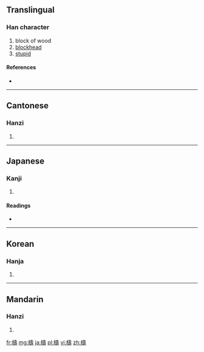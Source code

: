 {{also|梼}}
==Translingual==

===Han character===
{{Han char|rn=75|rad=木|as=14|sn=18|four=4494<sub>1</sub>|canj=木土弓戈 (DGNI)}}

# block of wood
# [[blockhead]]
# [[stupid]]

====References====
* {{Han ref|kx=0558.150|dkj=15713|dj=0947.150|hdz=21306.080|uh=6AAE|ud=27310|bh=C268|bd=49768}}

----

==Cantonese==

===Hanzi===
{{yue-hanzi|jyut=|y=to4|sim=梼}}

# {{defn|Cantonese|sort=木14}}

----

==Japanese==

===Kanji===
{{ja-kanji|grade=|rs=木14}}

# {{defn|Japanese|sort=木14}}

====Readings====
* {{ja-readings|on=[[とう]] (tō)|kun=[[きりかぶ]] (kirikabu), [[おろか]] (oroka), [[つく]] (tsuku)}}

----

==Korean==

===Hanja===
{{ko-hanja|hangeul=도|eumhun=|rv=do|mr=to|y=to}}

# {{defn|Korean|sort=木14}}

----

==Mandarin==

===Hanzi===
{{cmn-hanzi|sim=梼|pin=[[táo]] ([[tao2]])|wg=t'ao<sup>2</sup>}}

# {{defn|Mandarin|sort=木14}}

[[fr:檮]]
[[mg:檮]]
[[ja:檮]]
[[pl:檮]]
[[vi:檮]]
[[zh:檮]]